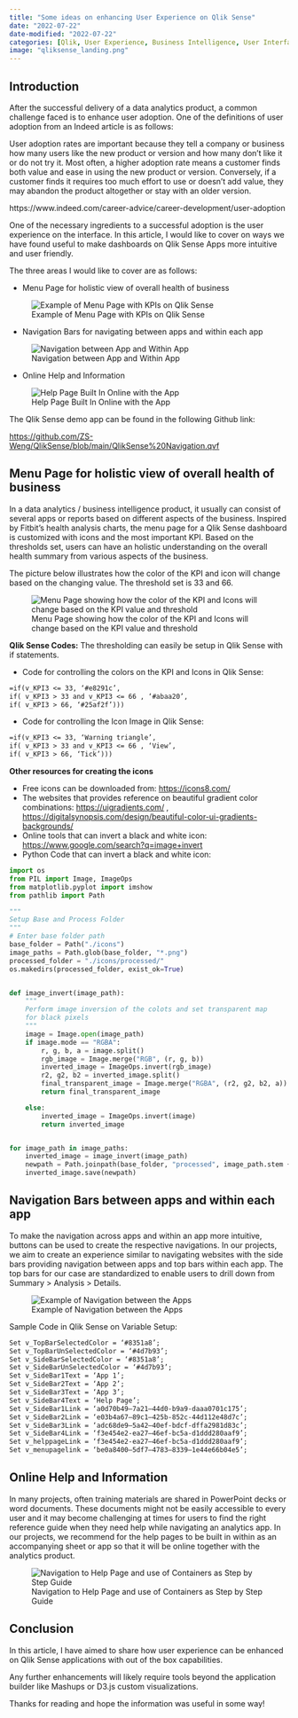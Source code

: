 ```yaml
---
title: "Some ideas on enhancing User Experience on Qlik Sense"
date: "2022-07-22"
date-modified: "2022-07-22"
categories: [Qlik, User Experience, Business Intelligence, User Interface]
image: "qliksense_landing.png"
---
```


## Introduction

After the successful delivery of a data analytics product, a common challenge faced is to enhance user adoption. One of the definitions of user adoption from an Indeed article is as follows:


User adoption rates are important because they tell a company or business how many users like the new product or version and how many don’t like it or do not try it. Most often, a higher adoption rate means a customer finds both value and ease in using the new product or version. Conversely, if a customer finds it requires too much effort to use or doesn’t add value, they may abandon the product altogether or stay with an older version.

https://www.indeed.com/career-advice/career-development/user-adoption


One of the necessary ingredients to a successful adoption is the user experience on the interface. In this article, I would like to cover on ways we have found useful to make dashboards on Qlik Sense Apps more intuitive and user friendly.

The three areas I would like to cover are as follows:

* Menu Page for holistic view of overall health of business

![Example of Menu Page with KPIs on Qlik Sense](qliksense_landing.png)


* Navigation Bars for navigating between apps and within each app

![Navigation between App and Within App](top_side_bar_qlik.png)


* Online Help and Information

![Help Page Built In Online with the App](help_page.png)

The Qlik Sense demo app can be found in the following Github link:

<https://github.com/ZS-Weng/QlikSense/blob/main/QlikSense%20Navigation.qvf>

## Menu Page for holistic view of overall health of business

In a data analytics / business intelligence product, it usually can consist of several apps or reports based on different aspects of the business. Inspired by Fitbit’s health analysis charts, the menu page for a Qlik Sense dashboard is customized with icons and the most important KPI. Based on the thresholds set, users can have an holistic understanding on the overall health summary from various aspects of the business.

The picture below illustrates how the color of the KPI and icon will change based on the changing value. The threshold set is 33 and 66.

![Menu Page showing how the color of the KPI and Icons will change based on the KPI value and threshold](icon_color_change.gif)

**Qlik Sense Codes:**
The thresholding can easily be setup in Qlik Sense with if statements.

* Code for controlling the colors on the KPI and Icons in Qlik Sense:


```default
=if(v_KPI3 <= 33, ‘#e8291c’,
if( v_KPI3 > 33 and v_KPI3 <= 66 , ‘#abaa20’, 
if( v_KPI3 > 66, ‘#25af2f’)))
```
* Code for controlling the Icon Image in Qlik Sense:

```default
=if(v_KPI3 <= 33, ‘Warning triangle’,
if( v_KPI3 > 33 and v_KPI3 <= 66 , ‘View’, 
if( v_KPI3 > 66, ‘Tick’)))
```

**Other resources for creating the icons**

* Free icons can be downloaded from: <https://icons8.com/>
* The websites that provides reference on beautiful gradient color combinations: <https://uigradients.com/> , <https://digitalsynopsis.com/design/beautiful-color-ui-gradients-backgrounds/>
* Online tools that can invert a black and white icon: <https://www.google.com/search?q=image+invert>
* Python Code that can invert a black and white icon:

```python
import os
from PIL import Image, ImageOps
from matplotlib.pyplot import imshow
from pathlib import Path

"""
Setup Base and Process Folder
"""
# Enter base folder path
base_folder = Path("./icons")
image_paths = Path.glob(base_folder, "*.png")
processed_folder = "./icons/processed/"
os.makedirs(processed_folder, exist_ok=True)


def image_invert(image_path):
    """
    Perform image inversion of the colots and set transparent map
    for black pixels
    """
    image = Image.open(image_path)
    if image.mode == "RGBA":
        r, g, b, a = image.split()
        rgb_image = Image.merge("RGB", (r, g, b))
        inverted_image = ImageOps.invert(rgb_image)
        r2, g2, b2 = inverted_image.split()
        final_transparent_image = Image.merge("RGBA", (r2, g2, b2, a))
        return final_transparent_image

    else:
        inverted_image = ImageOps.invert(image)
        return inverted_image


for image_path in image_paths:
    inverted_image = image_invert(image_path)
    newpath = Path.joinpath(base_folder, "processed", image_path.stem + "_inverted.png")
    inverted_image.save(newpath)
```
##  Navigation Bars between apps and within each app

To make the navigation across apps and within an app more intuitive, buttons can be used to create the respective navigations. In our projects, we aim to create an experience similar to navigating websites with the side bars providing navigation between apps and top bars within each app. The top bars for our case are standardized to enable users to drill down from Summary > Analysis > Details.

![Example of Navigation between the Apps](navi_btw_apps.gif)

Sample Code in Qlik Sense on Variable Setup:

```default
Set v_TopBarSelectedColor = ‘#8351a8’;
Set v_TopBarUnSelectedColor = ‘#4d7b93’;
Set v_SideBarSelectedColor = ‘#8351a8’;
Set v_SideBarUnSelectedColor = ‘#4d7b93’;
Set v_SideBar1Text = ‘App 1’;
Set v_SideBar2Text = ‘App 2’;
Set v_SideBar3Text = ‘App 3’;
Set v_SideBar4Text = ‘Help Page’;
Set v_SideBar1Link = ‘a0d70b49–7a21–44d0-b9a9-daaa0701c175’;
Set v_SideBar2Link = ‘e03b4a67–89c1–425b-852c-44d112e48d7c’;
Set v_SideBar3Link = ‘adc68de9–5a42–40ef-bdcf-dffa2981d83c’;
Set v_SideBar4Link = ‘f3e454e2-ea27–46ef-bc5a-d1ddd280aaf9’;
Set v_helppageLink = ‘f3e454e2-ea27–46ef-bc5a-d1ddd280aaf9’;
Set v_menupagelink = ‘be0a8400–5df7–4783–8339–1e44e66b04e5’;
```

## Online Help and Information
In many projects, often training materials are shared in PowerPoint decks or word documents. These documents might not be easily accessible to every user and it may become challenging at times for users to find the right reference guide when they need help while navigating an analytics app. In our projects, we recommend for the help pages to be built in within as an accompanying sheet or app so that it will be online together with the analytics product. 

![Navigation to Help Page and use of Containers as Step by Step Guide](navi_help_page.gif)

## Conclusion

In this article, I have aimed to share how user experience can be enhanced on Qlik Sense applications with out of the box capabilities.

Any further enhancements will likely require tools beyond the application builder like Mashups or D3.js custom visualizations.

Thanks for reading and hope the information was useful in some way!